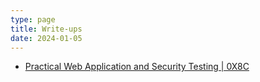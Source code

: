 ```yaml
---
type: page
title: Write-ups
date: 2024-01-05
---
```


- [Practical  Web Application and Security Testing | 0X8C](https://wiki.0x8c.org/courses/tcm-security/practical-web-application-and-security-testing)